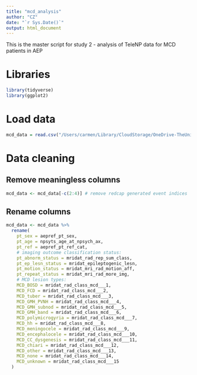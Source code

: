 ```yaml
---
title: "mcd_analysis"
author: "CZ"
date: "`r Sys.Date()`"
output: html_document
---
```


This is the master script for study 2 - analysis of TeleNP data for MCD patients in AEP

# Libraries  

```r
library(tidyverse)
library(ggplot2)
```

# Load data  

```r
mcd_data = read.csv("/Users/carmen/Library/CloudStorage/OneDrive-TheUniversityofMelbourne/PhD/data/study-2/AustralianEpilepsyPr-MCDPatientCharacteri_DATA_2024-05-06_1326.csv")
```

# Data cleaning

## Remove meaningless columns

```r
mcd_data <- mcd_data[-c(2:4)] # remove redcap generated event indices
```

## Rename columns

```r
mcd_data <- mcd_data %>%
  rename(
    pt_sex = aepref_pt_sex,
    pt_age = npsyts_age_at_npsych_ax,
    pt_ref = aepref_pt_ref_cat, 
    # imaging outcome classification status:
    pt_abnorm_status = mridat_rad_rep_sum_class,
    pt_ep_lesn_status = mridat_epileptogenic_lesn, 
    pt_motion_status = mridat_mri_rad_motion_aff,
    pt_repeat_status = mridat_mri_rad_more_img,
    # MCD lesion types:
    MCD_BOSD = mridat_rad_class_mcd___1,
    MCD_FCD = mridat_rad_class_mcd___2,
    MCD_tuber = mridat_rad_class_mcd___3,
    MCD_GMH_PVNH = mridat_rad_class_mcd___4,
    MCD_GMH_subnod = mridat_rad_class_mcd___5,
    MCD_GMH_band = mridat_rad_class_mcd___6,
    MCD_polymicrogyria = mridat_rad_class_mcd___7,
    MCD_hh = mridat_rad_class_mcd___8,
    MCD_meningocele = mridat_rad_class_mcd___9,
    MCD_encephalocele = mridat_rad_class_mcd___10,
    MCD_CC_dysgenesis = mridat_rad_class_mcd___11,
    MCD_chiari = mridat_rad_class_mcd___12,
    MCD_other = mridat_rad_class_mcd___13,
    MCD_none = mridat_rad_class_mcd___14,
    MCD_unknown = mridat_rad_class_mcd___15
  )
```